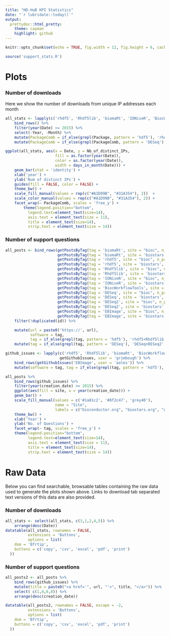 ```yaml
---
title: "HD-HuB KPI Statistics"
date: "`r lubridate::today()`"
output: 
  prettydoc::html_pretty:
    theme: cayman
    highlight: github
---
```


```r
knitr::opts_chunk$set(echo = TRUE, fig.width = 12, fig.height = 6, cache = FALSE)
```

```r
source('support_stats.R')
```

# Plots

### Number of downloads

Here we show the number of downloads from unique IP addresses each month

```r
all_stats <- lapply(c('rhdf5', 'Rhdf5lib', 'biomaRt', 'IONiseR', 'BiocWorkflowTools', 'DESeq', 'DESeq2', 'EBImage'), getBiocStats) %>%
    bind_rows() %>%
    filter(year(Date) >= 2015) %>%
    select(-Year, -Month) %>%
    mutate(PackageComb = if_else(grepl(Package, pattern = 'hdf5'), 'rhdf5+Rhdf5lib', Package)) %>%
    mutate(PackageComb = if_else(grepl(PackageComb, pattern = 'DESeq'), 'DESeq+DESeq2', PackageComb)) 
```

```r
ggplot(all_stats, aes(x = Date, y = Nb_of_distinct_IPs, 
                      fill = as.factor(year(Date)),
                      color = as.factor(year(Date)),
                      width = days_in_month(Date))) + 
    geom_bar(stat = 'identity') +
    xlab('year') +
    ylab('Num of distinct IPs') +
    guides(fill = FALSE, color = FALSE) +
    theme_bw() +
    scale_fill_manual(values = rep(c("#A1D99B", "#31A354"), 2))  +
    scale_color_manual(values = rep(c("#A1D99B", "#31A354"), 2)) +
    facet_wrap(~ PackageComb, scales = 'free_y') +
        theme(legend.position="bottom", 
          legend.text=element_text(size=14),
          axis.text = element_text(size = 11),
          title = element_text(size=14),
          strip.text = element_text(size = 14))
```

### Number of support questions

```r
all_posts <- bind_rows(getPostsByTag(tag = 'biomaRt', site = "bioc", n_pages = 8), 
                       getPostsByTag(tag = 'biomaRt', site = 'biostars', n_pages = 6),
                       getPostsByTag(tag = 'rhdf5', site = "bioc", n_pages = 2), 
                       getPostsByTag(tag = 'rhdf5', site = 'biostars', n_pages = 1),
                       getPostsByTag(tag = 'Rhdf5lib', site = "bioc", n_pages = 1), 
                       getPostsByTag(tag = 'Rhdf5lib', site = 'biostars', n_pages = 1),
                       getPostsByTag(tag = 'IONiseR', site = "bioc", n_pages = 1), 
                       getPostsByTag(tag = 'IONiseR', site = 'biostars', n_pages = 1),
                       getPostsByTag(tag = 'BiocWorkflowTools', site = "bioc", n_pages = 1),
                       getPostsByTag(tag = 'DESeq', site = "bioc", n_pages = 20), 
                       getPostsByTag(tag = 'DESeq', site = 'biostars', n_pages = 10),
                       getPostsByTag(tag = 'DESeq2', site = "bioc", n_pages = 60), 
                       getPostsByTag(tag = 'DESeq2', site = 'biostars', n_pages = 10),
                       getPostsByTag(tag = 'EBImage', site = "bioc", n_pages = 1), 
                       getPostsByTag(tag = 'EBImage', site = 'biostars', n_pages = 1)) %>%
    filter(!duplicated(id)) %>%

    mutate(url = paste0('https://', url),
           software = tag, 
           tag = if_else(grepl(tag, pattern = 'hdf5'), 'rhdf5+Rhdf5lib', tag)) %>%
    mutate(tag = if_else(grepl(tag, pattern = 'DESeq'), 'DESeq+DESeq2', tag))

github_issues <- lapply(c('rhdf5', 'Rhdf5lib', 'biomaRt', 'BiocWorkflowTools', 'IONiseR'),
                        getGithubIssues, user = 'grimbough') %>%
    bind_rows(getGithubIssues('EBImage', user = 'aoles')) %>% 
    mutate(software = tag, tag = if_else(grepl(tag, pattern = 'hdf5'), 'rhdf5+Rhdf5lib', tag))
```

```r
all_posts %>% 
    bind_rows(github_issues) %>%
    filter(year(creation_date) >= 2015) %>% 
    ggplot(aes(fill = site, x = year(creation_date))) + 
    geom_bar() +
    scale_fill_manual(values = c('#1a81c2', '#8f2c47', 'grey40'),
                      name = "Site",
                      labels = c("bioconductor.org", "biostars.org", "github.com")) + 
    theme_bw() + 
    xlab('Year') +
    ylab('No. of Questions') +
    facet_wrap(~ tag, scales = 'free_y') + 
    theme(legend.position="bottom", 
          legend.text=element_text(size=14),
          axis.text = element_text(size = 11),
          title = element_text(size=14),
          strip.text = element_text(size = 14))
```


# Raw Data

Below you can find searchable, browsable tables containing the raw data used to generate the plots shown above.  Links to download tab separated text versions of this data are also provided.

### Number of downloads

```r
all_stats <- select(all_stats, c(3,1,2,4,5)) %>%
    arrange(desc(Date))
datatable(all_stats, rownames = FALSE,
          extensions = 'Buttons', 
          options = list(
    dom = 'Bfrtip',
    buttons = c('copy', 'csv', 'excel', 'pdf', 'print')
  ))
```

### Number of support questions

```r
all_posts2 <- all_posts %>%
    bind_rows(github_issues) %>%
    mutate(title = paste0("<a href='", url, "'>", title, "</a>")) %>%
    select( c(1,4,6,8)) %>%
    arrange(desc(creation_date))

datatable(all_posts2, rownames = FALSE, escape = -2,
          extensions = 'Buttons', 
          options = list(
    dom = 'Bfrtip',
    buttons = c('copy', 'csv', 'excel', 'pdf', 'print')
  ))
```
